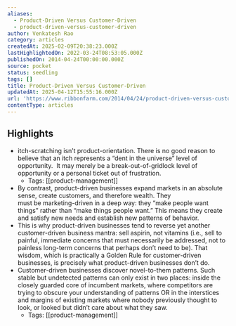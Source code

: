 ```yaml
---
aliases:
  - Product-Driven Versus Customer-Driven
  - product-driven-versus-customer-driven
author: Venkatesh Rao
category: articles
createdAt: 2025-02-09T20:38:23.000Z
lastHighlightedOn: 2022-03-24T08:53:05.000Z
publishedOn: 2014-04-24T00:00:00.000Z
source: pocket
status: seedling
tags: []
title: Product-Driven Versus Customer-Driven
updatedAt: 2025-04-12T15:55:16.000Z
url: 'https://www.ribbonfarm.com/2014/04/24/product-driven-versus-customer-driven/'
contentType: articles
---
```

## Highlights

- itch-scratching isn’t product-orientation. There is no good reason to believe that an itch represents a “dent in the universe” level of opportunity.  It may merely be a break-out-of-gridlock level of opportunity or a personal ticket out of frustration.
    - Tags: [[product-management]]
- By contrast, product-driven businesses expand markets in an absolute sense, create customers, and therefore wealth. They must be marketing-driven in a deep way: they “make people want things” rather than “make things people want.” This means they create and satisfy new needs and establish new patterns of behavior.
- This is why product-driven businesses tend to reverse yet another customer-driven business mantra: sell aspirin, not vitamins (i.e., sell to painful, immediate concerns that must necessarily be addressed, not to painless long-term concerns that perhaps don’t need to be). That wisdom, which is practically a Golden Rule for customer-driven businesses, is precisely what product-driven businesses don’t do.
- Customer-driven businesses discover novel-to-them patterns. Such stable but undetected patterns can only exist in two places: inside the closely guarded core of incumbent markets, where competitors are trying to obscure your understanding of patterns OR in the interstices and margins of existing markets where nobody previously thought to look, or looked but didn’t care about what they saw.
    - Tags: [[product-management]]
